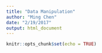 ```yaml
---
title: "Data Manipulation"
author: "Ming Chen"
date: "2/19/2017"
output: html_document
---
```


```r
knitr::opts_chunk$set(echo = TRUE)
```

